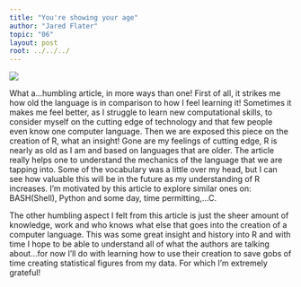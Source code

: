 ```yaml
---
title: "You're showing your age"
author: "Jared Flater"
topic: "06"
layout: post
root: ../../../
---
```

![](images/giphy.gif)


  What a...humbling article, in more ways than one! First of all, it strikes me how old the language is in comparison to how I feel learning it! Sometimes it makes me feel better, as I struggle to learn new computational skills, to consider myself on the cutting edge of technology and that few people even know one computer language. Then we are exposed this piece on the creation of R, what an insight! Gone are my feelings of cutting edge, R is nearly as old as I am and based on languages that are older. The article really helps one to understand the mechanics of the language that we are tapping into. Some of the vocabulary was a little over my head, but I can see how valuable this will be in the future as my understanding of R increases. I'm motivated by this article to explore similar ones on: BASH(Shell), Python and some day, time permitting,...C. 


  The other humbling aspect I felt from this article is just the sheer amount of knowledge, work and who knows what else that goes into the creation of a computer language. This was some great insight and history into R and with time I hope to be able to understand all of what the authors are talking about...for now I'll do with learning how to use their creation to save gobs of time creating statistical figures from my data. For which I'm extremely grateful!


